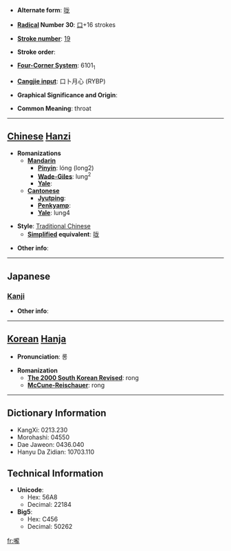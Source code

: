 * '''Alternate form''': [[咙]]

* '''[[Wiktionary:Chinese radical index| Radical]] Number 30''': [[Wiktionary:Chinese radical index 口|口]]+16 strokes

* '''[[Wiktionary:Chinese total strokes index|Stroke number]]''': [[Wiktionary:Chinese total strokes index 19|19]]

* '''Stroke order''': 

* '''[[Wiktionary:Chinese four corner index|Four-Corner System]]''': 6101<sub>1</sub>

* '''[[Wiktionary:Chinese Cangjie index|Cangjie input]]''': 口卜月心 (RYBP)

* '''Graphical Significance and Origin''': 

* '''Common Meaning''': throat

----

== [[Chinese]] [[Hanzi]] ==

* '''Romanizations'''
** '''[[Mandarin]]'''
*** '''[[Pinyin]]''': lóng (long2)
*** '''[[Wade-Giles]]''': lung<sup>2</sup>
*** '''[[Yale]]''': 
** '''[[Cantonese]]'''
*** '''[[Jyutping]]''':
*** '''[[Penkyamp]]''': 
*** '''[[Yale]]''': lung4

* '''Style''': [[Traditional Chinese]] 
** '''[[Simplified Chinese|Simplified]] equivalent''': [[咙]]

* '''Other info''': 

----

==Japanese==
===[[Kanji]]===
{{kanji|on readings=[[ろう]] (rō), [[る]] (ru)
|kun readings=[[のど]] (nodo)
}}

* '''Other info''':  

----

== [[Korean]] [[Hanja]] ==

* '''Pronunciation''': 롱

* '''Romanization'''
** '''[[The 2000 South Korean Revised Romanization|The 2000 South Korean Revised]]''': rong
** '''[[McCune-Reischauer]]''': rong

----

== Dictionary Information ==

* KangXi: 0213.230
* Morohashi: 04550
* Dae Jaweon: 0436.040
* Hanyu Da Zidian: 10703.110

== Technical Information ==

* '''Unicode''':
** Hex: 56A8
** Decimal: 22184
* '''Big5''':
** Hex: C456
** Decimal: 50262

[[fr:嚨]]